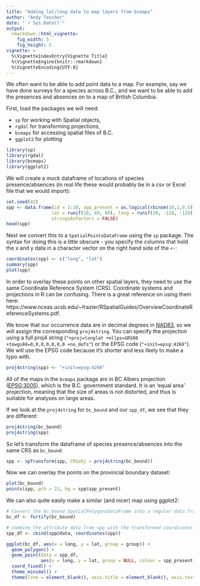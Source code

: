 ```yaml
---
title: "Adding lat/long data to map layers from bcmaps"
author: "Andy Teucher"
date: "`r Sys.Date()`"
output: 
  rmarkdown::html_vignette:
    fig_width: 5
    fig_height: 5
vignette: >
  %\VignetteIndexEntry{Vignette Title}
  %\VignetteEngine{knitr::rmarkdown}
  %\VignetteEncoding{UTF-8}
---
```


We often want to be able to add point data to a map. For example, say we have done surveys for a species across B.C., and we want to be able to add the presences and absences on to a map of British Columbia.

First, load the packages we will need: 

- `sp` for working with Spatial objects, 
- `rgdal` for transforming projections,
- `bcmaps` for accessing spatial files of B.C.
- `ggplot2` for plotting

```r
library(sp)
library(rgdal)
library(bcmaps)
library(ggplot2)
```

We will create a mock dataframe of locations of species presence/absences (in real life these would probably be in a csv or Excel file that we would import):

```r
set.seed(42)
spp <- data.frame(id = 1:10, spp_present = as.logical(rbinom(10,1,0.5)),
                 lat = runif(10, 49, 60), long = runif(10, -128, -120), 
                 stringsAsFactors = FALSE)
head(spp)
```

Next we convert this to a `SpatialPointsDataFrame` using the `sp` package. The syntax for doing this is a little obscure - you specify the columns that hold the x and y data in a character vector on the right hand side of the `<-`:

```r
coordinates(spp) <- c("long", "lat")
summary(spp)
plot(spp)
```

In order to overlay these points on other spatial layers, they need to use the same Coordinate Reference System (CRS). Coordinate systems and projections in R can be confusing. There is a great reference on using them here: https://www.nceas.ucsb.edu/~frazier/RSpatialGuides/OverviewCoordinateReferenceSystems.pdf.

We know that our occurrence data are in decimal degrees in [NAD83](https://epsg.io/4269), so we will assign the corresponding `proj4string`. You can specify the projection using a full proj4 string (`"+proj=longlat +ellps=GRS80 +towgs84=0,0,0,0,0,0,0 +no_defs"`) or the EPSG code (`"+init=epsg:4269"`). We will use the EPSG code because it's shorter and less likely to make a typo with.

```r
proj4string(spp) <- "+init=epsg:4269"
```

All of the maps in the `bcmaps` package are in BC Albers projection ([EPSG:3005](http://epsg.io/3005)), which is the B.C. government standard. It is an 'equal area' projection, meaning that the size of areas is not distorted, and thus is suitable for analyses on large areas.

If we look at the `proj4string` for `bc_bound` and our `spp_df`, we see that they are different:

```r
proj4string(bc_bound)
proj4string(spp)
```

So let's transform the dataframe of species presence/absences into the same CRS as `bc_bound`:

```r
spp <- spTransform(spp, CRSobj = proj4string(bc_bound))
```

Now we can overlay the points on the provincial boundary dataset:

```r
plot(bc_bound)
points(spp, pch = 21, bg = spp$spp_present)
```

We can also quite easily make a similar (and nicer) map using ggplot2:

```r
# Convert the bc_bound SpatialPolygonsDataFrame into a regular data frame for ggplot2 to use
bc_df <- fortify(bc_bound)

# combine the attribute data from spp with the transformed coordinates
spp_df <- cbind(spp@data, coordinates(spp))

ggplot(bc_df, aes(x = long, y = lat, group = group)) + 
  geom_polygon() + 
  geom_point(data = spp_df, 
             aes(x = long, y = lat, group = NULL, colour = spp_present)) + 
  coord_fixed() + 
  theme_minimal() + 
  theme(line = element_blank(), axis.title = element_blank(), axis.text = element_blank())

```
